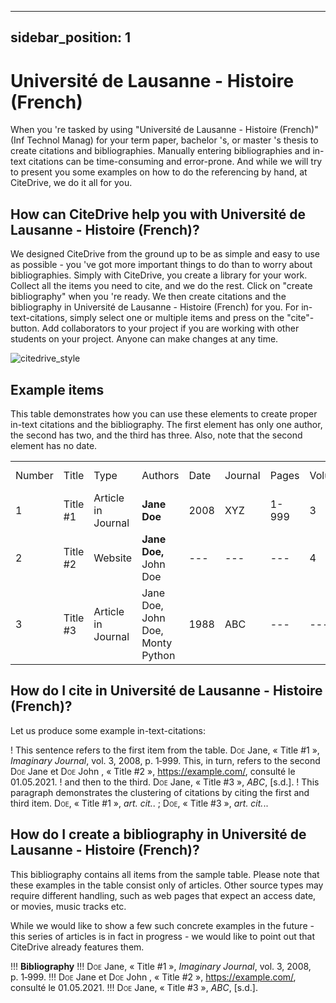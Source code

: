 
---
sidebar_position: 1
---

# Université de Lausanne - Histoire (French)

When you 're tasked by using "Université de Lausanne - Histoire (French)" (Inf Technol Manag) for your term paper, bachelor 's, or master 's thesis to create citations and bibliographies.
Manually entering bibliographies and in-text citations can be time-consuming and error-prone. And while we will try to present you some examples on how to do the referencing by hand, at CiteDrive, we do it all for you.

<!---
## About  Université de Lausanne - Histoire (French)

* Title: Université de Lausanne - Histoire (French)
* Short Title (Id): Inf Technol Manag)
* Authors: Université de Lausanne - Histoire (French)
* Download: Université de Lausanne - Histoire (French)
 --->

## How can CiteDrive help you with Université de Lausanne - Histoire (French)?

We designed CiteDrive from the ground up to be as simple and easy to use as possible - you 've got more important things to do than to worry about bibliographies. Simply with CiteDrive, you create a library for your work. Collect all the items you need to cite, and we do the rest. Click on "create bibliography" when you 're ready. We then create citations and the bibliography in Université de Lausanne - Histoire (French) for you. For in-text-citations, simply select one or multiple items and press on the "cite"-button. Add collaborators to your project if you are working with other students on your project. Anyone can make changes at any time.


![citedrive_style](images/universite-de-lausanne--histoire-french.svg "Choose Université de Lausanne - Histoire (French) in the CiteDrive App")


## Example items

This table demonstrates how you can use these elements to create proper in-text citations and the bibliography. The first element has only one author, the second has two, and the third has three. Also, note that the second element has no date.


<table>
  <tr>
   <td>Number
   </td>
   <td>Title
   </td>
   <td>Type
   </td>
   <td>Authors
   </td>
   <td>Date
   </td>
   <td>Journal
   </td>
   <td>Pages
   </td>
   <td>Volume
   </td>
   <td>Issue
   </td>
   <td>Access Date
   </td>
  </tr>
  <tr>
   <td>1
   </td>
   <td>Title #1
   </td>
   <td>Article in Journal
   </td>
   <td><strong>Jane Doe</strong>
   </td>
   <td>2008
   </td>
   <td>XYZ
   </td>
   <td>1-999
   </td>
   <td>3
   </td>
   <td>2
   </td>
   <td>--
   </td>
  </tr>
  <tr>
   <td>
2
   </td>
   <td>Title #2
   </td>
   <td>Website
   </td>
   <td><strong>Jane Doe, </strong>John Doe
   </td>
   <td>---
   </td>
   <td>---
   </td>
   <td>---
   </td>
   <td>4
   </td>
   <td>---
   </td>
   <td>2020-05-01
   </td>
  </tr>
  <tr>
   <td>3
   </td>
   <td>Title #3
   </td>
   <td>Article in Journal
   </td>
   <td>Jane Doe, John Doe, Monty Python
   </td>
   <td>1988
   </td>
   <td>ABC
   </td>
   <td>---
   </td>
   <td>---
   </td>
   <td>16
   </td>
   <td>---
   </td>
  </tr>
</table>



## How do I cite in  Université de Lausanne - Histoire (French)?

Let us produce some example in-text-citations:

! This sentence refers to the first item from the table. <span style="font-variant:small-caps;">Doe</span> Jane, « Title #1 », <i>Imaginary Journal</i>, vol. 3, 2008, p. 1‑999. This, in turn, refers to the second <span style="font-variant:small-caps;">Doe</span> Jane et <span style="font-variant:small-caps;">Doe</span> John , « Title #2 », https://example.com/, consulté le 01.05.2021.
! and then to the third.  <span style="font-variant:small-caps;">Doe</span> Jane, « Title #3 », <i>ABC</i>,  [s.d.].
! This paragraph demonstrates the clustering of citations by citing the first and third item. <span style="font-variant:small-caps;">Doe</span>, « Title #1 », <i>art. cit.</i>. ; <span style="font-variant:small-caps;">Doe</span>, « Title #3 », <i>art. cit.</i>..



## How do I create a bibliography in Université de Lausanne - Histoire (French)?

This bibliography contains all items from the sample table. Please note that these examples in the table consist only of articles. Other source types may require different handling, such as web pages that expect an access date, or movies, music tracks etc.

While we would like to show a few such concrete examples in the future - this series of articles is in fact in progress - we would like to point out that CiteDrive already features them.


!!! **Bibliography**
!!! <span style="font-variant:small-caps;">Doe</span> Jane, « Title #1 », <i>Imaginary Journal</i>, vol. 3, 2008, p. 1‑999.
!!! <span style="font-variant:small-caps;">Doe</span> Jane et <span style="font-variant:small-caps;">Doe</span> John , « Title #2 », https://example.com/, consulté le 01.05.2021.
!!! <span style="font-variant:small-caps;">Doe</span> Jane, « Title #3 », <i>ABC</i>,  [s.d.].


```
        